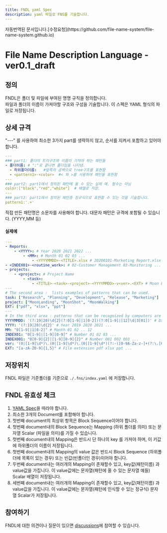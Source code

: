 ```yaml
---
title: FNDL yaml Spec
description: yaml 파일로 FNS를 기술합니다.
---
```


<Aside>자동번역된 문서입니다.[수정요청](https://github.com/file-name-system/file-name-system.github.io)</Aside>

# File Name Description Language - ver0.1_draft

## 정의
FNDL은 폴더 및 파일에 부여된 명명 규칙을 정의합니다.  
파일과 폴더의 이름이 가져야할 구조와 구성을 기술합니다. 
이 스펙은 YAML 형식의 파일로 저장됩니다. 

## 상세 규격

"---" 를 사용하여 최소한 3가지 part를 생략하지 않고, 순서를 지켜서 포함하고 있어야합니다.

```yaml
---
### part1: 폴더의 트리구조와 이름이 가져야 하는 패턴들   
- 폴더이름: # ":"로 끝나면 폴더임을 나타냄.  
  - 하위폴더이름:   #앞쪽의 공백으로 tree구조를 표현함 
  - <pattern1>-<color>  #< 와 >를 사용하여 패턴을 표현함 
--- 
### part2: part1에서 정의된 패턴에 올 수 있는 실제 예. 필수는 아님
color:["black","red","white"]  # 배열로 저장. 
--- 
### part3: part1에서 정의된 패턴중 정규식으로 표현할 수 있는 것을 기술합니다.   
pattern1:'.+'  
```
직접 만든 패턴명은 소문자를 사용해야 합니다. 대문자 패턴은 규격에 포함될 수 있습니다. (YYYY,MM 등)  

#### 실제예 
```yaml
---
- Reports:
    - <YYYY>: # Year 2020 2021 2022 ...
        - <MM>: # Month 01 02 03 ...
            - <YYYYMMDD>-<TITLE>.xlsx # 20200101-Marketing Report.xlsx
- <INDEX01>-<routine_work>: # 02-Customer Management 03-Monitoring ...
- projects:
    - <project>: # Project Name
        - <task>:
            - <TITLE>-<task>-<project>-<YYYYMMDD>-v<ver>.<EXT> # Moon Landing Project Proposal-Planning-Moon Landing-20200101-v1.0.ppt
---
# The second area :  lists examples of patterns that can be used.
task: ["Research", "Planning", "Development", "Release", "Marketing"]
project: ["MoonLanding", "MoonShot", "MoonWalking"]
EXT: ["pdf", "xlsx", "ppt"]
---
# In the third area : patterns that can be recognized by computers are described using regular expressions.
YYYYMMDD: '(?:19|20)\d{2}(?:0[1-9]|1[0-2])(?:0[1-9]|[12]\d|3[01])' # Date (Year-Month-Day)
YYYY: '(?:19|20)\d{2}' # Year 2019 2020 2021 ...
MM: "0[1-9]|1[0-2]" # Month 01 02 .. 12
INDEX01: "0[1-9]|[1-9][0-9]" # Number 01 02 03 ...
INDEX001: "0[0-9]{2}|[1-9][0-9]{2}" # Number 001 002 003 ...
ver: '(0|[1-9]\d*)\.(0|[1-9]\d*)\.(0|[1-9]\d*)(?:-([0-9A-Za-z-]+(?:\.[0-9A-Za-z-]+)*))?(?:\+([0-9A-Za-z-]+(?:\.[0-9A-Za-z-]+)*))?' # Version 1.0.0 Reference: https://github.com/nils-tekampe/semverdoc/blob/master/semverdoc.md
EXT: "[a-zA-Z0-9]{1,5}" # File extension pdf xlsx ppt ...
```

## 저장위치 
FNDL 파일은 기준폴더를 기준으로 `./.fns/index.yaml` 에 저장합니다. 


## FNDL 유효성 체크
1. [YAML Spec](https://yaml.org/spec/)을 따라야 합니다.  
1. 최소한 3개의 Document를 포함해야 합니다.
1. 첫번째 document의 최상위 항목은 Block Sequence이어야 합니다.   
1. 첫번째 document내의 Block Sequence는 Mapping (하위 폴더를 의미) 또는 문자열 Scalar (파일을 의미)를 가질 수 있습니다.
1. 첫번째 document내의 Mapping은 반드시 단 하나의 key 를 가져야 하며, 이 키값에 하위폴더의 이름이 저장됩니다.
1. 첫번째 document내의 Mapping의 value 값은 반드시 Block Sequence (하위폴더에 목록이 있는 경우) 또는 빈값(빈폴더인 경우)이어야 합니다.
1. 두번째 document내는 여러개의 Mapping이 존재할수 있고, key값(패턴이름) 과 value값을 가집니다. 이 value값에는 문자열(패턴에 올 수 있는 문자열 예들) Scalar 배열이 저장됩니다.
1. 세번째 document내는 여러개의 Mapping이 존재할수 있고, key값(패턴이름) 과 value값을 가집니다. 이 value값에는 문자열(패턴에 인식할 수 있는 정규식) 문자열 Scalar가 저장됩니다.

## 참여하기
FNDL에 대한 의견이나 질문이 있으면 [discussions](https://github.com/file-name-system/file-name-system.github.io/discussions)에 참여할 수 있습니다.